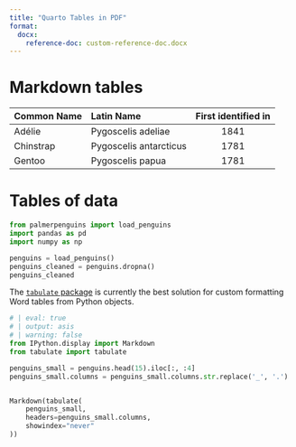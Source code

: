 ```yaml
---
title: "Quarto Tables in PDF"
format:
  docx:
    reference-doc: custom-reference-doc.docx
---
```


# Markdown tables

| Common Name | Latin Name | First identified in |
|---------|:-----|:------:|
| Adélie | Pygoscelis adeliae | 1841 |
| Chinstrap | Pygoscelis antarcticus  | 1781 |
| Gentoo | Pygoscelis papua | 1781 |

# Tables of data

```python
from palmerpenguins import load_penguins
import pandas as pd
import numpy as np

penguins = load_penguins()
penguins_cleaned = penguins.dropna()
penguins_cleaned
```

The [`tabulate` package](https://pypi.org/project/tabulate/) is currently the best solution for custom formatting Word tables from Python objects.

```python
# | eval: true
# | output: asis
# | warning: false
from IPython.display import Markdown
from tabulate import tabulate

penguins_small = penguins.head(15).iloc[:, :4]
penguins_small.columns = penguins_small.columns.str.replace('_', '.')


Markdown(tabulate(
    penguins_small,
    headers=penguins_small.columns,
    showindex="never"
))
```
